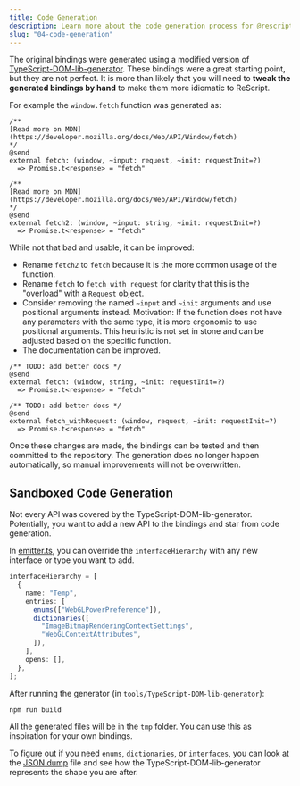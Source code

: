 ```yaml
---
title: Code Generation
description: Learn more about the code generation process for @rescript/webapi.
slug: "04-code-generation"
---
```


The original bindings were generated using a modified version of [TypeScript-DOM-lib-generator](https://github.com/microsoft/TypeScript-DOM-lib-generator).
These bindings were a great starting point, but they are not perfect.
It is more than likely that you will need to **tweak the generated bindings by hand** to make them more idiomatic to ReScript.

For example the `window.fetch` function was generated as:

```ReScript
/**
[Read more on MDN](https://developer.mozilla.org/docs/Web/API/Window/fetch)
*/
@send
external fetch: (window, ~input: request, ~init: requestInit=?)
  => Promise.t<response> = "fetch"

/**
[Read more on MDN](https://developer.mozilla.org/docs/Web/API/Window/fetch)
*/
@send
external fetch2: (window, ~input: string, ~init: requestInit=?)
  => Promise.t<response> = "fetch"
```

While not that bad and usable, it can be improved:

- Rename `fetch2` to `fetch` because it is the more common usage of the function.
- Rename `fetch` to `fetch_with_request` for clarity that this is the "overload" with a `Request` object.
- Consider removing the named `~input` and `~init` arguments and use positional arguments instead.
  Motivation: If the function does not have any parameters with the same type, it is more ergonomic to use positional arguments.
  This heuristic is not set in stone and can be adjusted based on the specific function.
- The documentation can be improved.

```ReScript
/** TODO: add better docs */
@send
external fetch: (window, string, ~init: requestInit=?)
  => Promise.t<response> = "fetch"

/** TODO: add better docs */
@send
external fetch_withRequest: (window, request, ~init: requestInit=?)
  => Promise.t<response> = "fetch"
```

Once these changes are made, the bindings can be tested and then committed to the repository.
The generation does no longer happen automatically, so manual improvements will not be overwritten.

## Sandboxed Code Generation

Not every API was covered by the TypeScript-DOM-lib-generator.  
Potentially, you want to add a new API to the bindings and star from code generation.

In [emitter.ts](https://github.com/rescript-lang/experimental-rescript-webapi/blob/main/tools/TypeScript-DOM-lib-generator/src/build/emitter.ts),
you can override the `interfaceHierarchy` with any new interface or type you want to add.

```typescript
interfaceHierarchy = [
  {
    name: "Temp",
    entries: [
      enums(["WebGLPowerPreference"]),
      dictionaries([
        "ImageBitmapRenderingContextSettings",
        "WebGLContextAttributes",
      ]),
    ],
    opens: [],
  },
];
```

After running the generator (in `tools/TypeScript-DOM-lib-generator`):

```shell
npm run build
```

All the generated files will be in the `tmp` folder. You can use this as inspiration for your own bindings.

To figure out if you need `enums`, `dictionaries`, or `interfaces`, you can look at the [JSON dump](https://github.com/rescript-lang/experimental-rescript-webapi/blob/main/tools/TypeScript-DOM-lib-generator/dom-dump.json) file
and see how the TypeScript-DOM-lib-generator represents the shape you are after.
